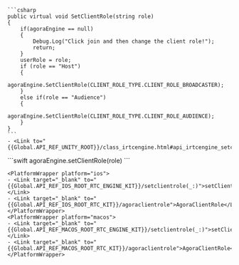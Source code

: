 <PlatformWrapper platform = "unity">
    
    ```csharp
    public virtual void SetClientRole(string role)
    {
        if(agoraEngine == null)
        {
            Debug.Log("Click join and then change the client role!");
            return;
        }
        userRole = role;
        if (role == "Host")
        {
            agoraEngine.SetClientRole(CLIENT_ROLE_TYPE.CLIENT_ROLE_BROADCASTER);
        }
        else if(role == "Audience")
        {
            agoraEngine.SetClientRole(CLIENT_ROLE_TYPE.CLIENT_ROLE_AUDIENCE);
        }
    }
    ```
    - <Link to="{{Global.API_REF_UNITY_ROOT}}/class_irtcengine.html#api_irtcengine_setclientrole">SetClientRole</Link>

</PlatformWrapper>
<PlatformWrapper platform={["ios","macos"]}>
    ```swift
    agoraEngine.setClientRole(role)
    ```

    <PlatformWrapper platform="ios">
    - <Link target="_blank" to="{{Global.API_REF_IOS_ROOT_RTC_ENGINE_KIT}}/setclientrole(_:)">setClientRole(_:)</Link>
    - <Link target="_blank" to="{{Global.API_REF_IOS_ROOT_RTC_KIT}}/agoraclientrole">AgoraClientRole</Link>
    </PlatformWrapper>
    <PlatformWrapper platform="macos">
    - <Link target="_blank" to="{{Global.API_REF_MACOS_ROOT_RTC_ENGINE_KIT}}/setclientrole(_:)">setClientRole(_:)</Link>
    - <Link target="_blank" to="{{Global.API_REF_MACOS_ROOT_RTC_KIT}}/agoraclientrole">AgoraClientRole</Link>
    </PlatformWrapper>
</PlatformWrapper>
